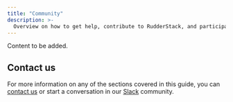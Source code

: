 ```yaml
---
title: "Community"
description: >-
  Overview on how to get help, contribute to RudderStack, and participate in the community.
---
```


Content to be added.

## Contact us

For more information on any of the sections covered in this guide, you can [contact us](mailto:%20docs@rudderstack.com) or start a conversation in our [Slack](https://rudderstack.com/join-rudderstack-slack-community) community.
